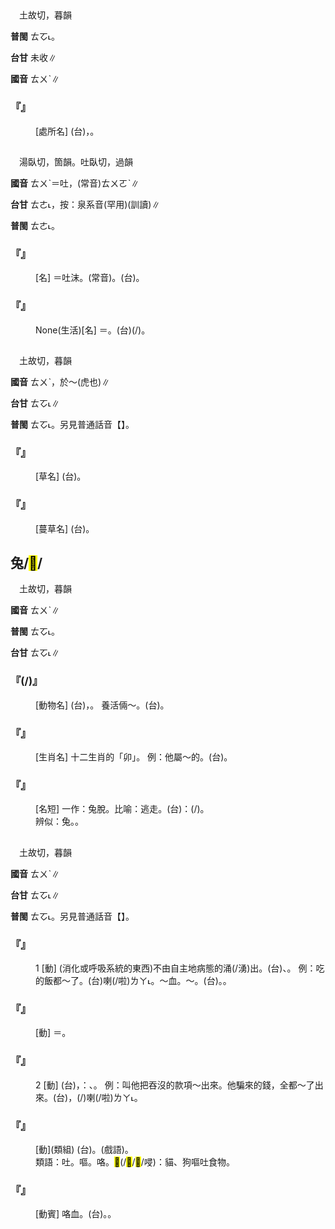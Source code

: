 
=={{ruby|堍|ㄊㄨˋ}}==

　土故切，暮韻

'''普閩''' <rt>ㄊㆦ˪</rt>。

'''台甘''' 未收∥

'''國音''' <rt>ㄊㄨˋ</rt>∥

    

==='''『{{ruby|堍|ㄊㄨˋ}}』'''===
: [處所名] (台){{ruby|橋|ㄍㄧㄜˊ}}{{ruby|頭|ㄊㄠˊ}}{{ruby|兩|ㄌㄧㆲˋ}}{{ruby|端|ㄉㄨㄢ}}，{{ruby|倚|ㄨㄚˋ}}{{ruby|平|ㄅㆥˊ}}{{ruby|/|ㄅㆪˊ}}{{ruby|地|ㄉㆤ˫}}{{ruby|/|ㄉㄨㆤ˫}}{{ruby|丌|ㆤ}}{{ruby|所|ㄙㆦˋ}}{{ruby|在|ㄗㄞ˫}}。
    

=={{ruby|唾|ㄊㄨˋ}}==

　湯臥切，箇韻。吐臥切，過韻

'''國音''' <rt>ㄊㄨˋ</rt>＝吐，(常音)<rt>ㄊㄨㄛˋ</rt>∥

'''台甘''' <rt>ㄊㄜ˪</rt>{{ruby|。|ㄊㆦ˪}}，按：泉系音{{ruby|。|ㄊㄨㄧ˪}}(罕用){{ruby|。|ㄆㄨㄧ˪}}(訓讀)∥

'''普閩''' <rt>ㄊㄜ˪</rt>。

    

==='''『{{ruby|唾|ㄊㄨˋ}}{{ruby|沫|ㄇㄛˋ}}』'''===
: [名] ＝吐沫。(常音){{ruby|唾|ㄊㄨㄛˋ}}{{ruby|沫|·ㄇㄛˋ}}。(台){{ruby|嘴|ㄘㄨㄧ˪}}{{ruby|瀾|ㄋㄨㄚ˫}}。
    

==='''『{{ruby|唾|ㄊㄨˋ}}{{ruby|沫|ㄇㄛˋ}}{{ruby|星|ㄒㄧㄥ}}{{ruby|兒|ㄦ}}』'''===
: None(生活)[名] ＝{{ruby|唾|ㄊㄨㄛˋ}}{{ruby|沫|·ㄇㄛˋ}}{{ruby|星|ㄒㄧㄥ}}{{ruby|兒|ㄦ}}。(台){{ruby|嘴|ㄘㄨㄧ˪}}{{ruby|瀾|ㄋㄨㄚ˫}}{{ruby|<mark>&#xffb62;</mark>|ㄑㄧㄨ}}(/{{ruby|涎|ㄋㄨㄚ˫}}{{ruby|鬚|ㄑㄧㄨ}})。
    

=={{ruby|菟|ㄊㄨˋ}}==

　土故切，暮韻

'''國音''' <rt>ㄊㄨˋ</rt>{{ruby|。|ㄊㄨˊ}}，於～(虎也)∥

'''台甘''' <rt>ㄊㆦ˪</rt>{{ruby|。|ㄉㆦˊ}}∥

'''普閩''' <rt>ㄊㆦ˪</rt>。另見普通話音【{{ruby|菟|ㄊㄨˊ}}】。

    

==='''『{{ruby|菟|ㄊㄨˋ}}{{ruby|葵|ㄎㄨㄟˊ}}』'''===
: [草名] (台){{ruby|菟|ㄊㆦ˪}}{{ruby|葵|ㄎㄨㆤˊ}}。
    

==='''『{{ruby|菟|ㄊㄨˋ}}{{ruby|絲|ㄙ}}』'''===
: [蔓草名] (台){{ruby|菟|ㄊㆦ˪}}{{ruby|絲|ㄒㄧ}}。
    

==兔/<mark>&#xf9fb9;</mark>/{{ruby|<mark>&#xf9fba;</mark>|ㄊㄨˋ}}==

　土故切，暮韻

'''國音''' <rt>ㄊㄨˋ</rt>∥

'''普閩''' <rt>ㄊㆦ˪</rt>。

'''台甘''' <rt>ㄊㆦ˪</rt>∥

    

==='''『{{ruby|兔|ㄊㄨˋ}}{{ruby|子|·ㄗˇ}}(/{{ruby|兒|ㄦ}})』'''===
: [動物名] (台){{ruby|兔|ㄊㆦ˪}}，{{ruby|兔|ㄊㆦ˪}}{{ruby|仔|ㄚ}}。 養活倆～。(台){{ruby|飼|ㄑㄧ˫}}{{ruby|兩|ㄋㆭ˫}}{{ruby|三|ㄙㆩ}}{{ruby|隻|ㄐㄧㄚㆷ}}{{ruby|兔|ㄊㆦ˪}}{{ruby|仔|ㄚ}}。
    

==='''『{{ruby|兔|ㄊㄨˋ}}』'''===
: [生肖名] 十二生肖的「卯」。 例：他屬～的。(台){{ruby|伊|ㄧ}}{{ruby|肖|ㄒㄧㆧ˪}}{{ruby|/|ㄒㄧㆫ˪}}{{ruby|兔|ㄊㆦ˪}}。
    

==='''『{{ruby|脫|ㄊㄨㄛ}}{{ruby|兔|ㄊㄨˋ}}』'''===
: [名短] 一作：兔脫。比喻：逃走。(台){{ruby|比|ㄅㄧˋ}}{{ruby|喻|ㆡㄨ˫}}{{ruby|/|ㄌㄨ˫}}：{{ruby|趕|ㄍㄨㆩˋ}}{{ruby|緊|ㄍㄧㄣˋ}}(/{{ruby|序|ㄒㄧ˫}}{{ruby|緊|ㄍㄧㄣˋ}}){{ruby|走|ㄗㄠˋ}}。
:辨似：兔。{{ruby|免|ㄇㄧㄢˇ}}。
:
    

=={{ruby|吐|ㄊㄨˋ}}==

　土故切，暮韻

'''國音''' <rt>ㄊㄨˋ</rt>{{ruby|。|ㄊㄨˇ}}∥

'''台甘''' <rt>ㄊㆦ˪</rt>{{ruby|。|ㄊㆦˋ}}∥

'''普閩''' <rt>ㄊㆦ˪</rt>。另見普通話音【{{ruby|吐|ㄊㄨˇ}}】。

    

==='''『{{ruby|吐|ㄊㄨˋ}}』'''===
:1  [動] (消化或呼吸系統的東西)不由自主地病態的涌(/湧)出。(台){{ruby|吐|ㄊㆦ˪}}、{{ruby|嘔|ㄠˋ}}{{ruby|/|ㆦˋ}}{{ruby|/|ㆦㆶ ͘}}。 例：吃的飯都～了。(台){{ruby|拄|ㄉㄨˋ}}{{ruby|即|ㄐㄧㄚㆷ}}{{ruby|食|ㄐㄧㄚㆷ ͘}}{{ruby|落|ㄌㄜㆷ ͘}}{{ruby|去|·ㄎㄧ˪}}{{ruby|丌|ㆤ}}{{ruby|飯|ㄅㆭ˫}}{{ruby|攏|ㄌㆲˋ}}{{ruby|吐|ㄊㆦ˪}}{{ruby|吐|ㄊㆦ˪}}{{ruby|出|ㄘㄨㆵ}}{{ruby|來|·ㄌㄞˊ}}喇(/啦)<rt>ㄌㄚ˪</rt>。～血。{{ruby|嘔|ㄡˇ}}～。(台){{ruby|吐|ㄊㆦ˪}}{{ruby|血|ㄏㄨㆤㆷ}}{{ruby|/|ㄏㄨㄧㆷ}}。{{ruby|嘔|ㆦˋ}}{{ruby|血|ㄏㄨㆤㆷ}}{{ruby|/|ㄏㄨㄧㆷ}}。
    

==='''『{{ruby|吐|ㄊㄨˋ}}{{ruby|沫|ㄇㄛˋ}}』'''===
: [動] ＝{{ruby|唾|ㄊㄨㄛˋ}}{{ruby|沫|·ㄇㄛˋ}}。
    

==='''『{{ruby|吐|ㄊㄨˋ}}』'''===
:2  [動] (台){{ruby|吐|ㄊㆦ˪}}，{{ruby|比|ㄅㄧˋ}}{{ruby|喻|ㆡㄨ˫}}{{ruby|/|ㄌㄨ˫}}：{{ruby|侵|ㄑㄧㆬ}}{{ruby|佔|ㄐㄧㆰ˪}}、{{ruby|騙|ㄆㄧㄢ˪}}{{ruby|取|ㄘㄨˋ}}{{ruby|丌|ㆤ}}{{ruby|財|ㄗㄞˊ}}{{ruby|物|ㆠㄨㆵ ͘}}{{ruby|被|ㄅㄧ˫}}{{ruby|迫|ㄅㄧㆤㆶ}}{{ruby|退|ㄊㄨㆤ˪}}{{ruby|/|ㄊㆤ˪}}{{ruby|還|ㄏㄧㄥˊ}}{{ruby|/|ㄏㄢˊ}}{{ruby|/|ㄏㆮˊ}}{{ruby|出|ㄘㄨㆵ}}{{ruby|來|·ㄌㄞˊ}}。 例：叫他把吞沒的款項～出來。他騙來的錢，全都～了出來。(台){{ruby|伊|ㄧ}}{{ruby|騙|ㄆㄧㄢ˪}}{{ruby|來|ㄌㄞˊ}}{{ruby|丌|ㆤ}}{{ruby|錢|ㄐㆪˊ}}，{{ruby|全|ㄗㄨㄢˊ}}{{ruby|部|ㄅㆦ˫}}(/{{ruby|攏|ㄌㆲˋ}}){{ruby|吐|ㄊㆦ˪}}{{ruby|出|ㄘㄨㆵ}}{{ruby|來|·ㄌㄞˊ}}喇(/啦)<rt>ㄌㄚ˪</rt>。
    

==='''『{{ruby|嘔|ㄡˇ}}{{ruby|吐|ㄊㄨˋ}}』'''===
: [動](類組) (台){{ruby|嘔|ㆦˋ}}{{ruby|吐|ㄊㆦ˪}}。{{ruby|掠|ㄌㄧㄚㆷ ͘}}{{ruby|兔|ㄊㆦ˪}}{{ruby|仔|ㄚ}}(戲語)。
:類語：吐。嘔。咯。<mark>&#xf97ed;</mark>(/<mark>&#xf97ef;</mark>/<mark>&#xf97ee;</mark>/唚)：貓、狗嘔吐食物。
:
    

==='''『{{ruby|吐|ㄊㄨˋ}}{{ruby|血|ㄒㄩㄝˋ}}』'''===
: [動賓] 咯血。(台){{ruby|吐|ㄊㆦ˪}}{{ruby|血|ㄏㄨㆤㆷ}}{{ruby|/|ㄏㄨㄧㆷ}}。{{ruby|咯|ㄎㄚㆶ ͘}}{{ruby|血|ㄏㄨㆤㆷ}}{{ruby|/|ㄏㄨㄧㆷ}}。
    
